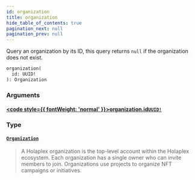 ```yaml
---
id: organization
title: organization
hide_table_of_contents: true
pagination_next: null
pagination_prev: null
---
```








Query an organization by its ID, this query returns `null` if the organization does not exist.

```graphql
organization(
  id: UUID!
): Organization
```


### Arguments

#### [<code style={{ fontWeight: 'normal' }}>organization.<b>id</b></code>](#)<Bullet />[`UUID!`](/api/scalars/uuid) <Badge class="secondary" text="non-null"/> <Badge class="secondary" text="scalar"/>
> 
> 

### Type

#### [`Organization`](/api/objects/organization) <Badge class="secondary" text="object"/>
> A Holaplex organization is the top-level account within the Holaplex ecosystem. Each organization has a single owner who can invite members to join. Organizations use projects to organize NFT campaigns or initiatives.
> 





